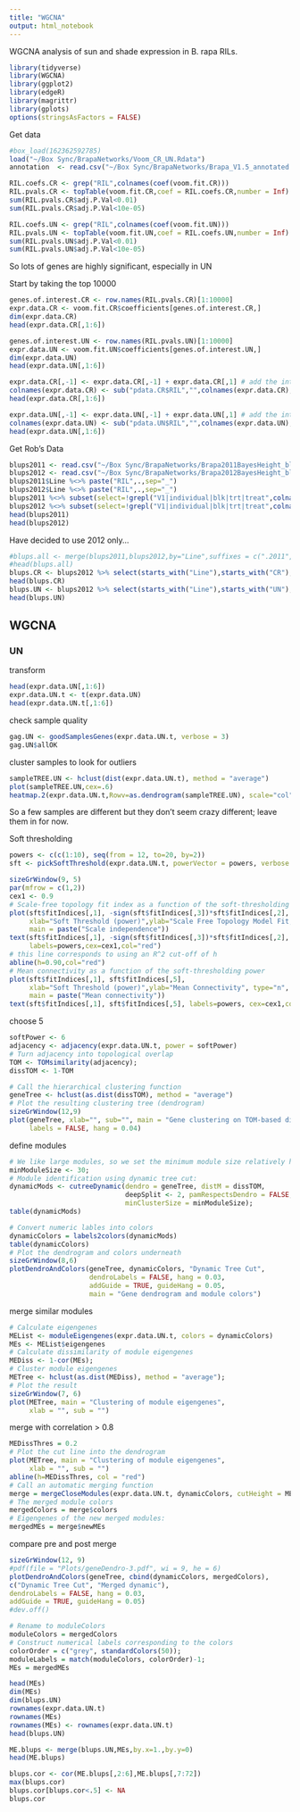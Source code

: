 ```yaml
---
title: "WGCNA"
output: html_notebook
---
```


WGCNA analysis of sun and shade expression in B. rapa RILs.

```r
library(tidyverse)
library(WGCNA)
library(ggplot2)
library(edgeR)
library(magrittr)
library(gplots)
options(stringsAsFactors = FALSE)
```

Get data
```r
#box_load(162362592785)
load("~/Box Sync/BrapaNetworks/Voom_CR_UN.Rdata")
annotation  <- read.csv("~/Box Sync/BrapaNetworks/Brapa_V1.5_annotated.csv.gz")
```


```r
RIL.coefs.CR <- grep("RIL",colnames(coef(voom.fit.CR)))
RIL.pvals.CR <- topTable(voom.fit.CR,coef = RIL.coefs.CR,number = Inf)
sum(RIL.pvals.CR$adj.P.Val<0.01)
sum(RIL.pvals.CR$adj.P.Val<10e-05) 
```

```r
RIL.coefs.UN <- grep("RIL",colnames(coef(voom.fit.UN)))
RIL.pvals.UN <- topTable(voom.fit.UN,coef = RIL.coefs.UN,number = Inf)
sum(RIL.pvals.UN$adj.P.Val<0.01)
sum(RIL.pvals.UN$adj.P.Val<10e-05) 
```
So lots of genes are highly significant, especially in UN

Start by taking the top 10000

```r
genes.of.interest.CR <- row.names(RIL.pvals.CR)[1:10000]
expr.data.CR <- voom.fit.CR$coefficients[genes.of.interest.CR,]
dim(expr.data.CR)
head(expr.data.CR[,1:6])

genes.of.interest.UN <- row.names(RIL.pvals.UN)[1:10000]
expr.data.UN <- voom.fit.UN$coefficients[genes.of.interest.UN,]
dim(expr.data.UN)
head(expr.data.UN[,1:6])
```


```r
expr.data.CR[,-1] <- expr.data.CR[,-1] + expr.data.CR[,1] # add the intercept to the coefficients
colnames(expr.data.CR) <- sub("pdata.CR$RIL","",colnames(expr.data.CR),fixed=TRUE)
head(expr.data.CR[,1:6])

expr.data.UN[,-1] <- expr.data.UN[,-1] + expr.data.UN[,1] # add the intercept to the coefficients
colnames(expr.data.UN) <- sub("pdata.UN$RIL","",colnames(expr.data.UN),fixed=TRUE)
head(expr.data.UN[,1:6])
```

Get Rob's Data
```r
blups2011 <- read.csv("~/Box Sync/BrapaNetworks/Brapa2011BayesHeight_blups.csv",row.names = 1)
blups2012 <- read.csv("~/Box Sync/BrapaNetworks/Brapa2012BayesHeight_blups.csv", row.names = 1)
blups2011$Line %<>% paste("RIL",.,sep="_")
blups2012$Line %<>% paste("RIL",.,sep="_")
blups2011 %<>% subset(select=!grepl("V1|individual|blk|trt|treat",colnames(.)))
blups2012 %<>% subset(select=!grepl("V1|individual|blk|trt|treat",colnames(.)))
head(blups2011)
head(blups2012)
```

Have decided to use 2012 only...
```r
#blups.all <- merge(blups2011,blups2012,by="Line",suffixes = c(".2011",".2012"))
#head(blups.all)
blups.CR <- blups2012 %>% select(starts_with("Line"),starts_with("CR"),-matches("Inflection_size"))
head(blups.CR)
blups.UN <- blups2012 %>% select(starts_with("Line"),starts_with("UN"),-matches("Inflection_size"))
head(blups.UN)
```

## WGCNA 

### UN

transform
```r
head(expr.data.UN[,1:6])
expr.data.UN.t <- t(expr.data.UN)
head(expr.data.UN.t[,1:6])
```

check sample quality

```r
gag.UN <- goodSamplesGenes(expr.data.UN.t, verbose = 3)
gag.UN$allOK
```

cluster samples to look for outliers

```r
sampleTREE.UN <- hclust(dist(expr.data.UN.t), method = "average")
plot(sampleTREE.UN,cex=.6)
heatmap.2(expr.data.UN.t,Rowv=as.dendrogram(sampleTREE.UN), scale="col", trace="none")
```
So a few samples are different but they don't seem crazy different; leave them in for now.

Soft thresholding
```r
powers <- c(c(1:10), seq(from = 12, to=20, by=2))
sft <- pickSoftThreshold(expr.data.UN.t, powerVector = powers, verbose = 5)
```

```r
sizeGrWindow(9, 5)
par(mfrow = c(1,2))
cex1 <- 0.9
# Scale-free topology fit index as a function of the soft-thresholding power
plot(sft$fitIndices[,1], -sign(sft$fitIndices[,3])*sft$fitIndices[,2],
     xlab="Soft Threshold (power)",ylab="Scale Free Topology Model Fit,signed R^2",type="n",
     main = paste("Scale independence"))
text(sft$fitIndices[,1], -sign(sft$fitIndices[,3])*sft$fitIndices[,2],
     labels=powers,cex=cex1,col="red")
# this line corresponds to using an R^2 cut-off of h
abline(h=0.90,col="red")
# Mean connectivity as a function of the soft-thresholding power
plot(sft$fitIndices[,1], sft$fitIndices[,5],
     xlab="Soft Threshold (power)",ylab="Mean Connectivity", type="n",
     main = paste("Mean connectivity"))
text(sft$fitIndices[,1], sft$fitIndices[,5], labels=powers, cex=cex1,col="red")
```

choose 5

```r
softPower <- 6
adjacency <- adjacency(expr.data.UN.t, power = softPower)
# Turn adjacency into topological overlap
TOM <- TOMsimilarity(adjacency);
dissTOM <- 1-TOM
```

```r
# Call the hierarchical clustering function
geneTree <- hclust(as.dist(dissTOM), method = "average")
# Plot the resulting clustering tree (dendrogram)
sizeGrWindow(12,9)
plot(geneTree, xlab="", sub="", main = "Gene clustering on TOM-based dissimilarity",
     labels = FALSE, hang = 0.04)
```

define modules

```r
# We like large modules, so we set the minimum module size relatively high:
minModuleSize <- 30;
# Module identification using dynamic tree cut:
dynamicMods <- cutreeDynamic(dendro = geneTree, distM = dissTOM,
                             deepSplit <- 2, pamRespectsDendro = FALSE,
                             minClusterSize = minModuleSize);
table(dynamicMods)
```

```r
# Convert numeric lables into colors
dynamicColors = labels2colors(dynamicMods)
table(dynamicColors)
# Plot the dendrogram and colors underneath
sizeGrWindow(8,6)
plotDendroAndColors(geneTree, dynamicColors, "Dynamic Tree Cut",
                    dendroLabels = FALSE, hang = 0.03,
                    addGuide = TRUE, guideHang = 0.05,
                    main = "Gene dendrogram and module colors")
```

merge similar modules

```r
# Calculate eigengenes
MEList <- moduleEigengenes(expr.data.UN.t, colors = dynamicColors)
MEs <- MEList$eigengenes
# Calculate dissimilarity of module eigengenes
MEDiss <- 1-cor(MEs);
# Cluster module eigengenes
METree <- hclust(as.dist(MEDiss), method = "average");
# Plot the result
sizeGrWindow(7, 6)
plot(METree, main = "Clustering of module eigengenes",
     xlab = "", sub = "")
```

merge with correlation > 0.8
```r
MEDissThres = 0.2
# Plot the cut line into the dendrogram
plot(METree, main = "Clustering of module eigengenes",
     xlab = "", sub = "")
abline(h=MEDissThres, col = "red")
# Call an automatic merging function
merge = mergeCloseModules(expr.data.UN.t, dynamicColors, cutHeight = MEDissThres, verbose = 3)
# The merged module colors
mergedColors = merge$colors
# Eigengenes of the new merged modules:
mergedMEs = merge$newMEs
```

compare pre and post merge
```r
sizeGrWindow(12, 9)
#pdf(file = "Plots/geneDendro-3.pdf", wi = 9, he = 6)
plotDendroAndColors(geneTree, cbind(dynamicColors, mergedColors),
c("Dynamic Tree Cut", "Merged dynamic"),
dendroLabels = FALSE, hang = 0.03,
addGuide = TRUE, guideHang = 0.05)
#dev.off()
```

```r
# Rename to moduleColors
moduleColors = mergedColors
# Construct numerical labels corresponding to the colors
colorOrder = c("grey", standardColors(50));
moduleLabels = match(moduleColors, colorOrder)-1;
MEs = mergedMEs
```

```r
head(MEs)
dim(MEs)
dim(blups.UN)
rownames(expr.data.UN.t)
rownames(MEs)
rownames(MEs) <- rownames(expr.data.UN.t)
head(blups.UN)
```

```r
ME.blups <- merge(blups.UN,MEs,by.x=1.,by.y=0)
head(ME.blups)
```

```r
blups.cor <- cor(ME.blups[,2:6],ME.blups[,7:72])
max(blups.cor)
blups.cor[blups.cor<.5] <- NA
blups.cor
```

